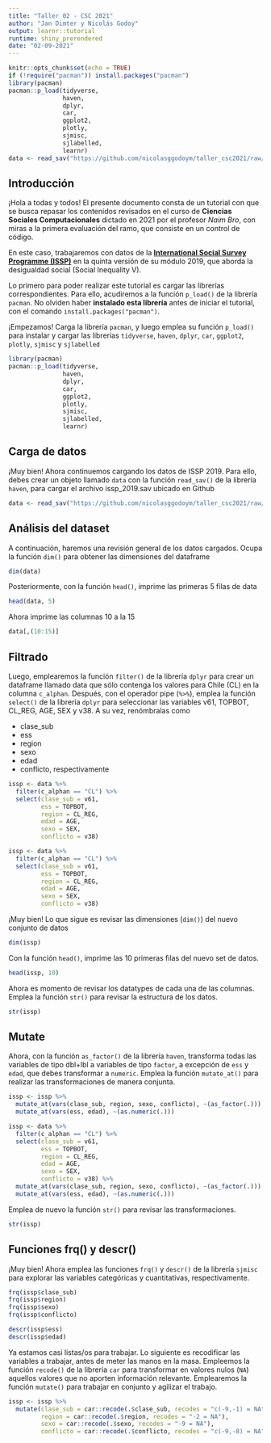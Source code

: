 ```yaml
---
title: "Taller 02 - CSC 2021"
author: "Jan Dimter y Nicolás Godoy"
output: learnr::tutorial
runtime: shiny_prerendered
date: "02-09-2021"
---
```


```r
knitr::opts_chunk$set(echo = TRUE)
if (!require("pacman")) install.packages("pacman")
library(pacman)
pacman::p_load(tidyverse,
               haven,
               dplyr, 
               car,
               ggplot2,
               plotly,
               sjmisc,
               sjlabelled,
               learnr)
data <- read_sav("https://github.com/nicolasggodoym/taller_csc2021/raw/main/data/issp_2019.sav")

```
## Introducción

¡Hola a todas y todos! El presente documento consta de un tutorial con que se busca repasar los contenidos revisados en el curso de **Ciencias Sociales Computacionales** dictado en 2021 por el profesor *Naim Bro*, con miras a la primera evaluación del ramo, que consiste en un control de código.

En este caso, trabajaremos con datos de la [**International Social Survey Programme (ISSP)**](http://w.issp.org/data-download/by-year/) en la quinta versión de su módulo 2019, que aborda la desigualdad social (Social Inequality V).

Lo primero para poder realizar este tutorial es cargar las librerías correspondientes. Para ello, acudiremos a la función `p_load()` de la librería `pacman`. No olviden haber **instalado esta librería** antes de iniciar el tutorial, con el comando `install.packages("pacman")`.

¡Empezamos! Carga la librería `pacman`, y luego emplea su función `p_load()` para instalar y cargar las librerías `tidyverse`, `haven`, `dplyr`, `car`, `ggplot2`, `plotly`, `sjmisc` y `sjlabelled`

```r
library(pacman)
pacman::p_load(tidyverse,
               haven,
               dplyr, 
               car,
               ggplot2,
               plotly,
               sjmisc,
               sjlabelled,
               learnr)
```


## Carga de datos

¡Muy bien! Ahora continuemos cargando los datos de ISSP 2019. Para ello, debes crear un objeto llamado `data` con la función `read_sav()` de la librería `haven`, para cargar el archivo issp_2019.sav ubicado en Github

```r
data <- read_sav("https://github.com/nicolasggodoym/taller_csc2021/raw/main/data/issp_2019.sav")

```

## Análisis del dataset

A continuación, haremos una revisión general de los datos cargados. Ocupa la función `dim()` para obtener las dimensiones del dataframe


```r
dim(data)
```

Posteriormente, con la función `head()`, imprime las primeras 5 filas de data


```r
head(data, 5)
```

Ahora imprime las columnas 10 a la 15


```r
data[,(10:15)]
```

## Filtrado

Luego, emplearemos la función `filter()` de la librería `dplyr` para crear un dataframe llamado data que sólo contenga los valores para Chile (CL) en la columna `c_alphan`. Después, con el operador pipe (`%>%`), emplea la función `select()` de la librería `dplyr` para seleccionar las variables v61, TOPBOT, CL_REG, AGE, SEX y v38. A su vez, renómbralas como

-   clase_sub
-   ess
-   region
-   sexo
-   edad
-   conflicto, respectivamente


```r
issp <- data %>% 
  filter(c_alphan == "CL") %>% 
  select(clase_sub = v61,
         ess = TOPBOT,
         region = CL_REG,
         edad = AGE,
         sexo = SEX,
         conflicto = v38)
```

```r
issp <- data %>% 
  filter(c_alphan == "CL") %>% 
  select(clase_sub = v61,
         ess = TOPBOT,
         region = CL_REG,
         edad = AGE,
         sexo = SEX,
         conflicto = v38)
```

¡Muy bien! Lo que sigue es revisar las dimensiones (`dim()`) del nuevo conjunto de datos


```r
dim(issp)
```

Con la función `head()`, imprime las 10 primeras filas del nuevo set de datos.


```r
head(issp, 10)
```

Ahora es momento de revisar los datatypes de cada una de las columnas. Emplea la función `str()` para revisar la estructura de los datos.


```r
str(issp)
```

## Mutate

Ahora, con la función `as_factor()` de la librería `haven`, transforma todas las variables de tipo dbl+lbl a variables de tipo `factor`, a excepción de `ess` y `edad`, que debes transformar a `numeric`. Emplea la función `mutate_at()` para realizar las transformaciones de manera conjunta.


```r
issp <- issp %>% 
  mutate_at(vars(clase_sub, region, sexo, conflicto), ~(as_factor(.))) %>% 
  mutate_at(vars(ess, edad), ~(as.numeric(.)))
```

```r
issp <- data %>% 
  filter(c_alphan == "CL") %>% 
  select(clase_sub = v61,
         ess = TOPBOT,
         region = CL_REG,
         edad = AGE,
         sexo = SEX,
         conflicto = v38) %>% 
  mutate_at(vars(clase_sub, region, sexo, conflicto), ~(as_factor(.))) %>% 
  mutate_at(vars(ess, edad), ~(as.numeric(.)))
```

Emplea de nuevo la función `str()` para revisar las transformaciones.


```r
str(issp)
```

## Funciones frq() y descr()

¡Muy bien! Ahora emplea las funciones `frq()` y `descr()` de la librería `sjmisc` para explorar las variables categóricas y cuantitativas, respectivamente.


```r
frq(issp$clase_sub)
frq(issp$region)
frq(issp$sexo)
frq(issp$conflicto)

descr(issp$ess)
descr(issp$edad)
```

Ya estamos casi listas/os para trabajar. Lo siguiente es recodificar las variables a trabajar, antes de meter las manos en la masa. Empleemos la función `recode()` de la librería `car` para transformar en valores nulos (`NA`) aquellos valores que no aporten información relevante. Emplearemos la función `mutate()` para trabajar en conjunto y agilizar el trabajo.


```r
issp <- issp %>% 
  mutate(clase_sub = car::recode(.$clase_sub, recodes = "c(-9,-1) = NA"),
         region = car::recode(.$region, recodes = "-2 = NA"),
         sexo = car::recode(.$sexo, recodes = "-9 = NA"),
         conflicto = car::recode(.$conflicto, recodes = "c(-9,-8) = NA"))
```
